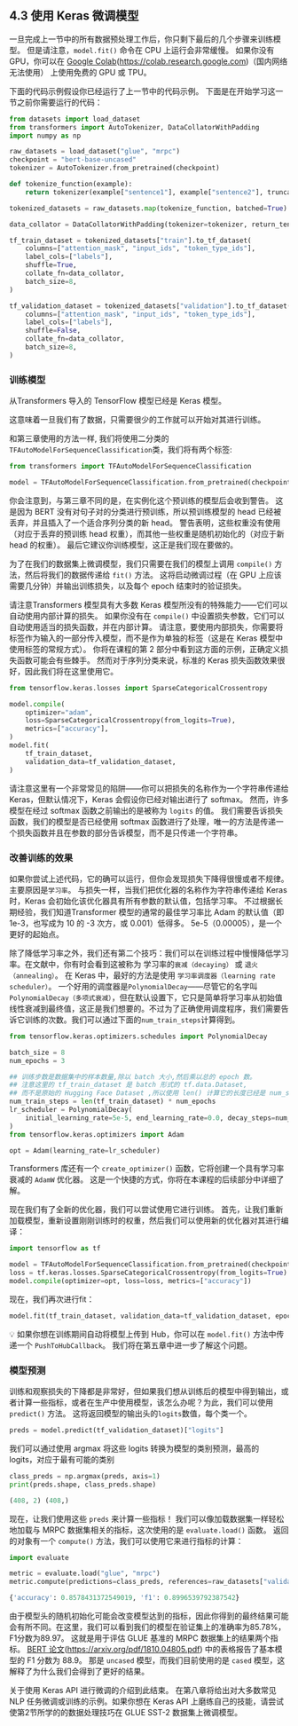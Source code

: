 

## 4.3 使用 Keras 微调模型 

一旦完成上一节中的所有数据预处理工作后，你只剩下最后的几个步骤来训练模型。 但是请注意，`model.fit()` 命令在 CPU 上运行会非常缓慢。 如果你没有GPU，你可以在 [Google Colab](https://colab.research.google.com)(https://colab.research.google.com)（国内网络无法使用） 上使用免费的 GPU 或 TPU。

下面的代码示例假设你已经运行了上一节中的代码示例。 下面是在开始学习这一节之前你需要运行的代码：

```python
from datasets import load_dataset
from transformers import AutoTokenizer, DataCollatorWithPadding
import numpy as np

raw_datasets = load_dataset("glue", "mrpc")
checkpoint = "bert-base-uncased"
tokenizer = AutoTokenizer.from_pretrained(checkpoint)

def tokenize_function(example):
    return tokenizer(example["sentence1"], example["sentence2"], truncation=True)

tokenized_datasets = raw_datasets.map(tokenize_function, batched=True)

data_collator = DataCollatorWithPadding(tokenizer=tokenizer, return_tensors="tf")

tf_train_dataset = tokenized_datasets["train"].to_tf_dataset(
    columns=["attention_mask", "input_ids", "token_type_ids"],
    label_cols=["labels"],
    shuffle=True,
    collate_fn=data_collator,
    batch_size=8,
)

tf_validation_dataset = tokenized_datasets["validation"].to_tf_dataset(
    columns=["attention_mask", "input_ids", "token_type_ids"],
    label_cols=["labels"],
    shuffle=False,
    collate_fn=data_collator,
    batch_size=8,
)
```

### 训练模型 

从Transformers 导入的 TensorFlow 模型已经是 Keras 模型。

这意味着一旦我们有了数据，只需要很少的工作就可以开始对其进行训练。

和第三章使用的方法一样, 我们将使用二分类的 `TFAutoModelForSequenceClassification`类，我们将有两个标签: 

```python
from transformers import TFAutoModelForSequenceClassification

model = TFAutoModelForSequenceClassification.from_pretrained(checkpoint, num_labels=2)
```

你会注意到，与第三章不同的是，在实例化这个预训练的模型后会收到警告。 这是因为 BERT 没有对句子对的分类进行预训练，所以预训练模型的 head 已经被丢弃，并且插入了一个适合序列分类的新 head。 警告表明，这些权重没有使用（对应于丢弃的预训练 head 权重），而其他一些权重是随机初始化的（对应于新 head 的权重）。 最后它建议你训练模型，这正是我们现在要做的。

为了在我们的数据集上微调模型，我们只需要在我们的模型上调用 `compile()` 方法，然后将我们的数据传递给 `fit()` 方法。 这将启动微调过程（在 GPU 上应该需要几分钟）并输出训练损失，以及每个 epoch 结束时的验证损失。

<div custom-style="Tip-green">

请注意Transformers 模型具有大多数 Keras 模型所没有的特殊能力——它们可以自动使用内部计算的损失。 如果你没有在 `compile()` 中设置损失参数，它们可以自动使用适当的损失函数，并在内部计算。 请注意，要使用内部损失，你需要将标签作为输入的一部分传入模型，而不是作为单独的标签（这是在 Keras 模型中使用标签的常规方式）。 你将在课程的第 2 部分中看到这方面的示例，正确定义损失函数可能会有些棘手。 然而对于序列分类来说，标准的 Keras 损失函数效果很好，因此我们将在这里使用它。

</div>

```python
from tensorflow.keras.losses import SparseCategoricalCrossentropy

model.compile(
    optimizer="adam",
    loss=SparseCategoricalCrossentropy(from_logits=True),
    metrics=["accuracy"],
)
model.fit(
    tf_train_dataset,
    validation_data=tf_validation_dataset,
)
```

<div custom-style="Tip-green">

请注意这里有一个非常常见的陷阱——你可以把损失的名称作为一个字符串传递给 Keras，但默认情况下，Keras 会假设你已经对输出进行了 softmax。 然而，许多模型在经过 softmax 函数之前输出的是被称为 `logits` 的值。 我们需要告诉损失函数，我们的模型是否已经使用 softmax 函数进行了处理，唯一的方法是传递一个损失函数并且在参数的部分告诉模型，而不是只传递一个字符串。

</div>

### 改善训练的效果 

如果你尝试上述代码，它的确可以运行，但你会发现损失下降得很慢或者不规律。 主要原因是`学习率`。 与损失一样，当我们把优化器的名称作为字符串传递给 Keras 时，Keras 会初始化该优化器具有所有参数的默认值，包括学习率。 不过根据长期经验，我们知道Transformer 模型的通常的最佳学习率比 Adam 的默认值（即1e-3，也写成为 10 的 -3 次方，或 0.001）低得多。 5e-5（0.00005），是一个更好的起始点。

除了降低学习率之外，我们还有第二个技巧：我们可以在训练过程中慢慢降低学习率。在文献中，你有时会看到这被称为 学习率的`衰减（decaying）` 或 `退火（annealing）`。 在 Keras 中，最好的方法是使用 `学习率调度器（learning rate scheduler）`。 一个好用的调度器是`PolynomialDecay`——尽管它的名字叫`PolynomialDecay（多项式衰减）`，但在默认设置下，它只是简单将学习率从初始值线性衰减到最终值，这正是我们想要的。不过为了正确使用调度程序，我们需要告诉它训练的次数。我们可以通过下面的`num_train_steps`计算得到。

```python
from tensorflow.keras.optimizers.schedules import PolynomialDecay

batch_size = 8
num_epochs = 3

## 训练步数是数据集中的样本数量,除以 batch 大小,然后乘以总的 epoch 数。
## 注意这里的 tf_train_dataset 是 batch 形式的 tf.data.Dataset,
## 而不是原始的 Hugging Face Dataset ,所以使用 len() 计算它的长度已经是 num_samples // batch_size。
num_train_steps = len(tf_train_dataset) * num_epochs
lr_scheduler = PolynomialDecay(
    initial_learning_rate=5e-5, end_learning_rate=0.0, decay_steps=num_train_steps
)
from tensorflow.keras.optimizers import Adam

opt = Adam(learning_rate=lr_scheduler)
```

<div custom-style="Tip-green">

Transformers 库还有一个 `create_optimizer()` 函数，它将创建一个具有学习率衰减的 `AdamW` 优化器。 这是一个快捷的方式，你将在本课程的后续部分中详细了解。

</div>

现在我们有了全新的优化器，我们可以尝试使用它进行训练。 首先，让我们重新加载模型，重新设置刚刚训练时的权重，然后我们可以使用新的优化器对其进行编译：

```python
import tensorflow as tf

model = TFAutoModelForSequenceClassification.from_pretrained(checkpoint, num_labels=2)
loss = tf.keras.losses.SparseCategoricalCrossentropy(from_logits=True)
model.compile(optimizer=opt, loss=loss, metrics=["accuracy"])
```

现在，我们再次进行fit：

```python
model.fit(tf_train_dataset, validation_data=tf_validation_dataset, epochs=3)
```

<div custom-style="Tip-green">

💡 如果你想在训练期间自动将模型上传到 Hub，你可以在 `model.fit()` 方法中传递一个 `PushToHubCallback`。 我们将在第五章中进一步了解这个问题。

</div>

### 模型预测 


训练和观察损失的下降都是非常好，但如果我们想从训练后的模型中得到输出，或者计算一些指标，或者在生产中使用模型，该怎么办呢？为此，我们可以使用`predict()` 方法。 这将返回模型的输出头的`logits`数值，每个类一个。

```python
preds = model.predict(tf_validation_dataset)["logits"]
```

我们可以通过使用 argmax 将这些 logits 转换为模型的类别预测，最高的 logits，对应于最有可能的类别

```python
class_preds = np.argmax(preds, axis=1)
print(preds.shape, class_preds.shape)
```

```python
(408, 2) (408,)
```

现在，让我们使用这些 `preds` 来计算一些指标！ 我们可以像加载数据集一样轻松地加载与 MRPC 数据集相关的指标，这次使用的是 `evaluate.load()` 函数。 返回的对象有一个 `compute()` 方法，我们可以使用它来进行指标的计算：

```python
import evaluate

metric = evaluate.load("glue", "mrpc")
metric.compute(predictions=class_preds, references=raw_datasets["validation"]["label"])
```

```python
{'accuracy': 0.8578431372549019, 'f1': 0.8996539792387542}
```

由于模型头的随机初始化可能会改变模型达到的指标，因此你得到的最终结果可能会有所不同。在这里，我们可以看到我们的模型在验证集上的准确率为85.78%，F1分数为89.97。 这就是用于评估 GLUE 基准的 MRPC 数据集上的结果两个指标。 [BERT 论文](https://arxiv.org/pdf/1810.04805.pdf)(https://arxiv.org/pdf/1810.04805.pdf) 中的表格报告了基本模型的 F1 分数为 88.9。 那是 `uncased` 模型，而我们目前使用的是 `cased` 模型，这解释了为什么我们会得到了更好的结果。

关于使用 Keras API 进行微调的介绍到此结束。 在第八章将给出对大多数常见 NLP 任务微调或训练的示例。如果你想在 Keras API 上磨练自己的技能，请尝试使第2节所学的的数据处理技巧在 GLUE SST-2 数据集上微调模型。
